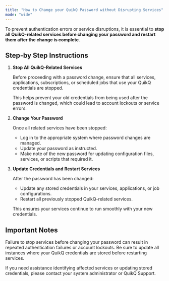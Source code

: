 ```yaml
---
title: "How to Change your QuikQ Password without Disrupting Services"
mode: "wide"
---
```


To prevent authentication errors or service disruptions, it is essential to **stop all QuikQ-related services before changing your password and restart them after the change is complete**.

## Step-by Step Instructions

1. **Stop All QuikQ-Related Services**

   Before proceeding with a password change, ensure that all services, applications, subscriptions, or scheduled jobs that use your QuikQ credentials are stopped.

   This helps prevent your old credentials from being used after the password is changed, which could lead to account lockouts or service errors.
2. **Change Your Password**

   Once all related services have been stopped:
   - Log in to the appropriate system where password changes are managed.
   - Update your password as instructed.
   - Make note of the new password for updating configuration files, services, or scripts that required it.
3. **Update Credentials and Restart Services**

   After the password has been changed:
   - Update any stored credentials in your services, applications, or job configurations.
   - Restart all previously stopped QuikQ-related services.

   This ensures your services continue to run smoothly with your new credentials.

## Important Notes

<Note>
  Failure to stop services before changing your password can result in repeated authentication failures or account lockouts.
</Note>

<Note>
  Be sure to update all instances where your QuikQ credentials are stored before restarting services.
</Note>

If you need assistance identifying affected services or updating stored credentials, please contact your system administrator or QuikQ Support.